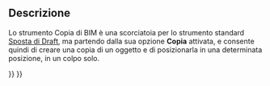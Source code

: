 <languages/>

{{Docnav
|[[BIM_SetWPSide|SetWPSide]]
|[[BIM_Clone|Clone]]
|[[BIM_Workbench|BIM]]
|IconL=BIM_SetWPSide.svg
|IconR=BIM_Clone.svg
|IconC=Workbench_BIM.svg
}}

<div class="mw-translate-fuzzy">
{{GuiCommandAddon/it
|Name=BIM Copy
|Name/it=Copia BIM
|Workbenches=[[Image:IFC.svg|16px]] [[BIM Workbench/it|BIM]]
|Addon=BIM
|MenuLocation=Modifica → Copia
|SeeAlso=[[Draft Move/it|Sposta di Draft]]
}}
</div>

<span id="Description"></span>
==Descrizione==

<div class="mw-translate-fuzzy">
Lo strumento Copia di BIM è una scorciatoia per lo strumento standard [[Draft Move/it|Sposta di Draft]], ma partendo dalla sua opzione '''Copia''' attivata, e consente quindi di creare una copia di un oggetto e di posizionarla in una determinata posizione, in un colpo solo.
</div>


{{Docnav
|[[BIM_SetWPSide|SetWPSide]]
|[[BIM_Clone|Clone]]
|[[BIM_Workbench|BIM]]
|IconL=BIM_SetWPSide.svg
|IconR=BIM_Clone.svg
|IconC=Workbench_BIM.svg
}}

{{BIM_Tools_navi{{#translation:}}}}
{{Userdocnavi{{#translation:}}}}